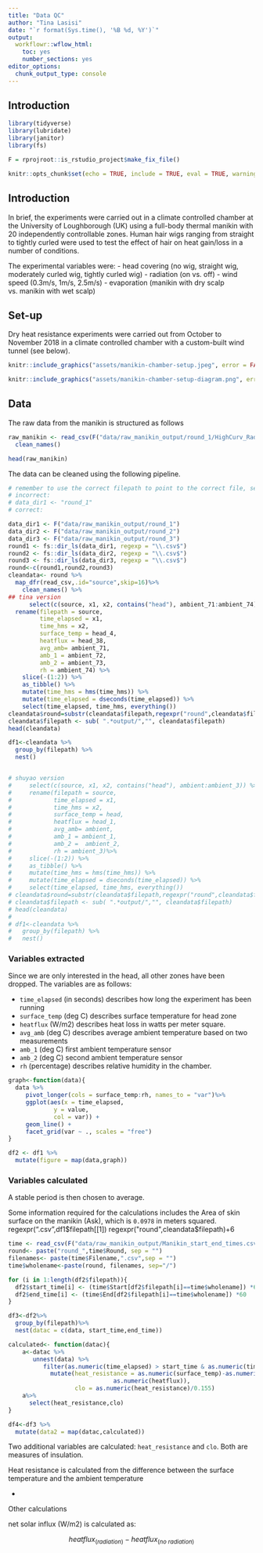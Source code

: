 ```yaml
---
title: "Data QC"
author: "Tina Lasisi"
date: "`r format(Sys.time(), '%B %d, %Y')`"
output:
  workflowr::wflow_html:
    toc: yes
    number_sections: yes
editor_options:
  chunk_output_type: console
---
```


## Introduction

```r

library(tidyverse)
library(lubridate)
library(janitor)
library(fs)

F = rprojroot::is_rstudio_project$make_fix_file()

knitr::opts_chunk$set(echo = TRUE, include = TRUE, eval = TRUE, warning = FALSE, message = FALSE, fig.retina = 2, fig.width = 8, fig.height = 6, out.width = "100%")
```

## Introduction

In brief, the experiments were carried out in a climate controlled chamber at the University of Loughborough (UK) using a full-body thermal manikin with 20 independently controllable zones. Human hair wigs ranging from straight to tightly curled were used to test the effect of hair on heat gain/loss in a number of conditions.

The experimental variables were:
- head covering (no wig, straight wig, moderately curled wig, tightly curled wig)
- radiation (on vs. off)
- wind speed (0.3m/s, 1m/s, 2.5m/s)
- evaporation (manikin with dry scalp vs. manikin with wet scalp)

## Set-up
Dry heat resistance experiments were carried out from October to November 2018 in a climate controlled chamber with a custom-built wind tunnel (see below).


```r
knitr::include_graphics("assets/manikin-chamber-setup.jpeg", error = FALSE)

```

```r
knitr::include_graphics("assets/manikin-chamber-setup-diagram.png", error = FALSE)

```


## Data

The raw data from the manikin is structured as follows

```r

raw_manikin <- read_csv(F("data/raw_manikin_output/round_1/HighCurv_RadOff_wind0_3 (run with new conditions).csv"), skip = 16) %>% 
  clean_names()

head(raw_manikin)

```

The data can be cleaned using the following pipeline.

```r

# remember to use the correct filepath to point to the correct file, see below 
# incorrect:
# data_dir1 <- "round_1"
# correct: 

data_dir1 <- F("data/raw_manikin_output/round_1")
data_dir2 <- F("data/raw_manikin_output/round_2")
data_dir3 <- F("data/raw_manikin_output/round_3")
round1 <- fs::dir_ls(data_dir1, regexp = "\\.csv$")
round2 <- fs::dir_ls(data_dir2, regexp = "\\.csv$")
round3 <- fs::dir_ls(data_dir3, regexp = "\\.csv$")
round<-c(round1,round2,round3)
cleandata<- round %>%   
  map_dfr(read_csv,.id="source",skip=16)%>%
    clean_names() %>%
## tina version
      select(c(source, x1, x2, contains("head"), ambient_71:ambient_74)) %>%
  rename(filepath = source,
         time_elapsed = x1,
         time_hms = x2,
         surface_temp = head_4,
         heatflux = head_38,
         avg_amb= ambient_71,
         amb_1 = ambient_72,
         amb_2 = ambient_73,
         rh = ambient_74) %>%
    slice(-(1:2)) %>% 
    as_tibble() %>% 
    mutate(time_hms = hms(time_hms)) %>% 
    mutate(time_elapsed = dseconds(time_elapsed)) %>% 
    select(time_elapsed, time_hms, everything())
cleandata$round=substr(cleandata$filepath,regexpr("round",cleandata$filepath),regexpr("round",cleandata$filepath)+6) 
cleandata$filepath <- sub( ".*output/","", cleandata$filepath)
head(cleandata)

df1<-cleandata %>%
  group_by(filepath) %>%
  nest()


# shuyao version 
#     select(c(source, x1, x2, contains("head"), ambient:ambient_3)) %>% 
#     rename(filepath = source,
#            time_elapsed = x1,
#            time_hms = x2,
#            surface_temp = head,
#            heatflux = head_1,
#            avg_amb= ambient,
#            amb_1 = ambient_1,
#            amb_2 =  ambient_2,
#            rh = ambient_3)%>%
#     slice(-(1:2)) %>% 
#     as_tibble() %>% 
#     mutate(time_hms = hms(time_hms)) %>% 
#     mutate(time_elapsed = dseconds(time_elapsed)) %>% 
#     select(time_elapsed, time_hms, everything())
# cleandata$round=substr(cleandata$filepath,regexpr("round",cleandata$filepath),regexpr("round",cleandata$filepath)+6) 
# cleandata$filepath <- sub( ".*output/","", cleandata$filepath)
# head(cleandata)
# 
# df1<-cleandata %>%
#   group_by(filepath) %>%
#   nest()

```
### Variables extracted
Since we are only interested in the head, all other zones have been dropped. The variables are as follows:

- `time_elapsed` (in seconds) describes how long the experiment has been running
- `surface_temp` (deg C) describes surface temperature for head zone
- `heatflux` (W/m2) describes heat loss in watts per meter square.
- `avg_amb` (deg C) describes average ambient temperature based on two measurements
- `amb_1` (deg C) first ambient temperature sensor
- `amb_2` (deg C) second ambient temperature sensor
- `rh` (percentage) describes relative humidity in the chamber.


```r
graph<-function(data){
  data %>%
     pivot_longer(cols = surface_temp:rh, names_to = "var")%>% 
     ggplot(aes(x = time_elapsed, 
             y = value,
             col = var)) +
     geom_line() +
     facet_grid(var ~ ., scales = "free")
}

df2 <- df1 %>% 
  mutate(figure = map(data,graph))

```

### Variables calculated
A stable period is then chosen to average.

Some information required for the calculations includes the Area of skin surface on the manikin (Ask), which is `0.0978` in meters squared.
regexpr(".csv",df1$filepath[[1])
regexpr("round",cleandata$filepath)+6

```r
time <- read_csv(F("data/raw_manikin_output/Manikin_start_end_times.csv"))
round<- paste("round_",time$Round, sep = "")
filenames<- paste(time$Filename,".csv",sep = "")
time$wholename<-paste(round, filenames, sep="/")

for (i in 1:length(df2$filepath)){
  df2$start_time[i] <- (time$Start[df2$filepath[i]==time$wholename]) *60
  df2$end_time[i] <- (time$End[df2$filepath[i]==time$wholename]) *60
}

df3<-df2%>%
  group_by(filepath)%>%
  nest(datac = c(data, start_time,end_time))

calculated<- function(datac){
    a<-datac %>%
       unnest(data) %>%
          filter(as.numeric(time_elapsed) > start_time & as.numeric(time_elapsed) < end_time) %>% 
            mutate(heat_resistance = as.numeric(surface_temp)-as.numeric(avg_amb)/max(0.01,
                              as.numeric(heatflux)),
                   clo = as.numeric(heat_resistance)/0.155)
    a%>% 
      select(heat_resistance,clo)
}

df4<-df3 %>%
  mutate(data2 = map(datac,calculated))

```

Two additional variables are calculated: `heat_resistance` and `clo`. Both are measures of insulation. 

Heat resistance is calculated from the difference between the surface temperature and the ambient temperature

- 

Other calculations

net solar influx (W/m2) is calculated as: 

$$heatflux_{(radiation)}- heatflux_{(no \ radiation)}$$
